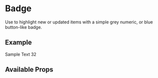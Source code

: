 

<Meta title="Components/Badge/Intro" component={Badge} />

# Badge

Use to highlight new or updated items with a simple grey numeric, or blue button-like badge.

## Example

<Text>
  Sample Text <Badge>32</Badge>
</Text>

## Available Props

<ArgsTable />
